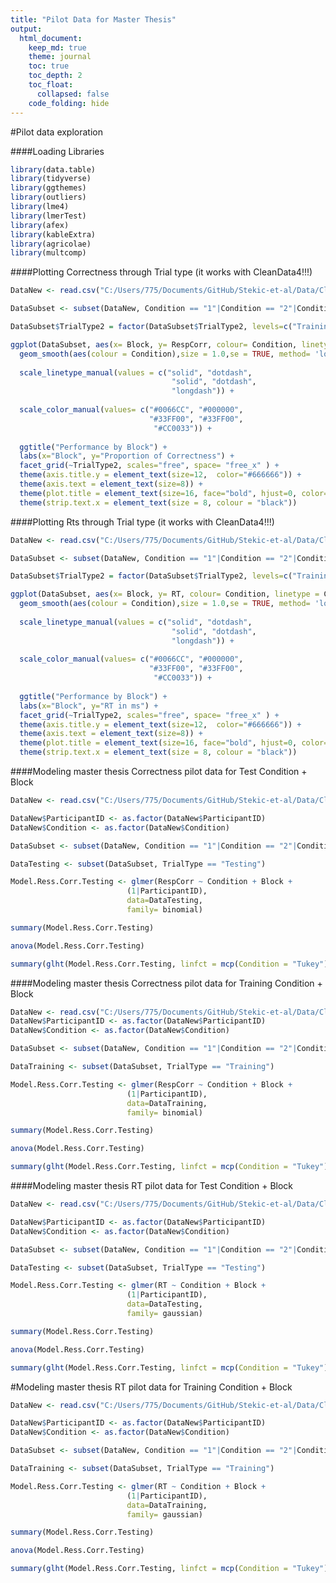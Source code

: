 ```yaml
---
title: "Pilot Data for Master Thesis"
output: 
  html_document:
    keep_md: true
    theme: journal
    toc: true
    toc_depth: 2
    toc_float: 
      collapsed: false
    code_folding: hide
---
```

#Pilot data exploration

####Loading Libraries
```r
library(data.table)
library(tidyverse)
library(ggthemes)
library(outliers)
library(lme4)
library(lmerTest)
library(afex)
library(kableExtra)
library(agricolae)
library(multcomp)
```

####Plotting Correctness through Trial type (it works with CleanData4!!!)
```r

DataNew <- read.csv("C:/Users/775/Documents/GitHub/Stekic-et-al/Data/CleanData4.csv")

DataSubset <- subset(DataNew, Condition == "1"|Condition == "2"|Condition == "3A"|Condition == "10"| Condition == "9")

DataSubset$TrialType2 = factor(DataSubset$TrialType2, levels=c("Training","Testing-Old","Testing-New"), labels=c("Training","Testing-Old","Testing-New")) 

ggplot(DataSubset, aes(x= Block, y= RespCorr, colour= Condition, linetype = Condition)) + 
  geom_smooth(aes(colour = Condition),size = 1.0,se = TRUE, method= 'loess', formula =  y~x)+
  
  scale_linetype_manual(values = c("solid", "dotdash",
                                    "solid", "dotdash",
                                    "longdash")) +
  
  scale_color_manual(values= c("#0066CC", "#000000",
                               "#33FF00", "#33FF00", 
                                "#CC0033")) +
                               
  ggtitle("Performance by Block") +
  labs(x="Block", y="Proportion of Correctness") +
  facet_grid(~TrialType2, scales="free", space= "free_x" ) +
  theme(axis.title.y = element_text(size=12,  color="#666666")) +
  theme(axis.text = element_text(size=8)) +
  theme(plot.title = element_text(size=16, face="bold", hjust=0, color="#666666")) +
  theme(strip.text.x = element_text(size = 8, colour = "black"))

```
####Plotting Rts through Trial type (it works with CleanData4!!!)
```r

DataNew <- read.csv("C:/Users/775/Documents/GitHub/Stekic-et-al/Data/CleanData4.csv")

DataSubset <- subset(DataNew, Condition == "1"|Condition == "2"|Condition == "3A"|Condition == "10"| Condition == "9")

DataSubset$TrialType2 = factor(DataSubset$TrialType2, levels=c("Training","Testing-Old","Testing-New"), labels=c("Training","Testing-Old","Testing-New")) 

ggplot(DataSubset, aes(x= Block, y= RT, colour= Condition, linetype = Condition)) + 
  geom_smooth(aes(colour = Condition),size = 1.0,se = TRUE, method= 'loess', formula =  y~x)+
  
  scale_linetype_manual(values = c("solid", "dotdash",
                                    "solid", "dotdash",
                                    "longdash")) +
  
  scale_color_manual(values= c("#0066CC", "#000000",
                               "#33FF00", "#33FF00", 
                                "#CC0033")) +
                               
  ggtitle("Performance by Block") +
  labs(x="Block", y="RT in ms") +
  facet_grid(~TrialType2, scales="free", space= "free_x" ) +
  theme(axis.title.y = element_text(size=12,  color="#666666")) +
  theme(axis.text = element_text(size=8)) +
  theme(plot.title = element_text(size=16, face="bold", hjust=0, color="#666666")) +
  theme(strip.text.x = element_text(size = 8, colour = "black"))

```

####Modeling master thesis Correctness pilot data for Test Condition + Block
```r
DataNew <- read.csv("C:/Users/775/Documents/GitHub/Stekic-et-al/Data/CleanData4.csv")

DataNew$ParticipantID <- as.factor(DataNew$ParticipantID)
DataNew$Condition <- as.factor(DataNew$Condition)

DataSubset <- subset(DataNew, Condition == "1"|Condition == "2"|Condition == "3A"|Condition == "10"|Condition == "9")

DataTesting <- subset(DataSubset, TrialType == "Testing")

Model.Ress.Corr.Testing <- glmer(RespCorr ~ Condition + Block +
                          (1|ParticipantID),
                          data=DataTesting, 
                          family= binomial)

summary(Model.Ress.Corr.Testing)

anova(Model.Ress.Corr.Testing)

summary(glht(Model.Ress.Corr.Testing, linfct = mcp(Condition = "Tukey")), test = adjusted("holm"))
```

####Modeling master thesis Correctness pilot data for Training Condition + Block
```r
DataNew <- read.csv("C:/Users/775/Documents/GitHub/Stekic-et-al/Data/CleanData4.csv")
DataNew$ParticipantID <- as.factor(DataNew$ParticipantID)
DataNew$Condition <- as.factor(DataNew$Condition)

DataSubset <- subset(DataNew, Condition == "1"|Condition == "2"|Condition == "3A"|Condition == "10"|Condition == "9")

DataTraining <- subset(DataSubset, TrialType == "Training")

Model.Ress.Corr.Testing <- glmer(RespCorr ~ Condition + Block +
                          (1|ParticipantID),
                          data=DataTraining, 
                          family= binomial)

summary(Model.Ress.Corr.Testing)

anova(Model.Ress.Corr.Testing)

summary(glht(Model.Ress.Corr.Testing, linfct = mcp(Condition = "Tukey")), test = adjusted("holm"))
```

####Modeling master thesis RT pilot data for Test Condition + Block
```r
DataNew <- read.csv("C:/Users/775/Documents/GitHub/Stekic-et-al/Data/CleanData4.csv")

DataNew$ParticipantID <- as.factor(DataNew$ParticipantID)
DataNew$Condition <- as.factor(DataNew$Condition)

DataSubset <- subset(DataNew, Condition == "1"|Condition == "2"|Condition == "3A"|Condition == "10"|Condition == "9")

DataTesting <- subset(DataSubset, TrialType == "Testing")

Model.Ress.Corr.Testing <- glmer(RT ~ Condition + Block +
                          (1|ParticipantID),
                          data=DataTesting, 
                          family= gaussian)

summary(Model.Ress.Corr.Testing)

anova(Model.Ress.Corr.Testing)

summary(glht(Model.Ress.Corr.Testing, linfct = mcp(Condition = "Tukey")), test = adjusted("holm"))
```

#Modeling master thesis RT pilot data for Training Condition + Block
```r
DataNew <- read.csv("C:/Users/775/Documents/GitHub/Stekic-et-al/Data/CleanData4.csv")

DataNew$ParticipantID <- as.factor(DataNew$ParticipantID)
DataNew$Condition <- as.factor(DataNew$Condition)

DataSubset <- subset(DataNew, Condition == "1"|Condition == "2"|Condition == "3A"|Condition == "10"|Condition == "9")

DataTraining <- subset(DataSubset, TrialType == "Training")

Model.Ress.Corr.Testing <- glmer(RT ~ Condition + Block +
                          (1|ParticipantID),
                          data=DataTraining, 
                          family= gaussian)

summary(Model.Ress.Corr.Testing)

anova(Model.Ress.Corr.Testing)

summary(glht(Model.Ress.Corr.Testing, linfct = mcp(Condition = "Tukey")), test = adjusted("holm"))
```